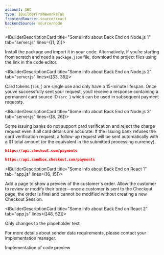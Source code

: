 ```yaml
---
account: ABC
type: IBuilderFrameworksTab
frontendSource: source/react
backendSource: source/node
---
```


<IBuilderStep name="Set up the server" />

<IBuilderDescriptionCard title="Some info about Back End on Node.js 1" tab="server.js" lines={[1, 2]}>

Install the package and import it in your code. Alternatively, if you’re starting from scratch and need a `package.json` file, download the project files using the link in the code editor.

</IBuilderDescriptionCard>

<IBuilderDescriptionCard title="Some info about Back End on Node.js 2" tab="server.js" lines={[33, 39]}>

Card tokens (`tok_`) are single use and only have a 15-minute lifespan.
Once youve successfully sent your request, youll receive a response containing a
permanent card source ID (`src_`) which can be used in subsequent payment requests.

</IBuilderDescriptionCard>


<IBuilderDescriptionCard title="Some info about Back End on Node.js 3" tab="server.js" lines={[8, 26]}>

Some issuing banks do not support card verification and reject the charge request even if all card
details are accurate. If the issuing bank refuses the card verification request, a follow-up
request will be sent automatically with a $1 total amount (or the equivalent in the submitted
processing currency).

<tabs>
<tab title="Tab 1">

```json withBorder="false"
https://api.checkout.com/payments
```

</tab>
<tab title="Tab 2" active>

```json withBorder="false"
https://api.sandbox.checkout.com/payments
```

</tab>
</tabs>

</IBuilderDescriptionCard>


<IBuilderStep name="Build your checkout" />

<IBuilderDescriptionCard title="Some info about Back End on React 1" tab="app.js" lines={[6, 15]}>

Add a page to show a preview of the customer's order. Allow the customer to review or modify their order—once a customer is sent to the Checkout page, the order is final and cannot be modified without creating a new Checkout Session.

</IBuilderDescriptionCard>

<IBuilderDescriptionCard title="Some info about Back End on React 2" tab="app.js" lines={[48, 52]}>

Only changes to the placeholder text

<TipBox variant="warning">

For more details about sender data requirements, please contact your implementation manager.

</TipBox>

</IBuilderDescriptionCard>

<IBuilderCodePreview>

Implementation of code preview 

</IBuilderCodePreview>